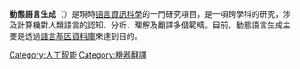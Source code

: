 '''動態語言生成'''（{{lang|en|Dynamic language generation}}）是現時[[語言資訊科學|語言資訊科學]]的一門研究項目，是一項跨學科的研究，涉及計算機對人類語言的認知、分析、理解及翻譯多個範疇。目前，動態語言生成主要是透過[[語言基因資料庫|語言基因資料庫]]來達到目的。

{{lang-stub}}
{{compu-stub}}

[[Category:人工智能|Category:人工智能]]
[[Category:機器翻譯|Category:機器翻譯]]